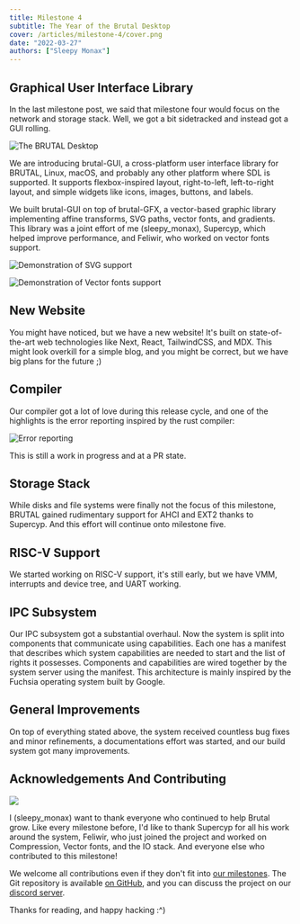 ```yaml
---
title: Milestone 4
subtitle: The Year of the Brutal Desktop
cover: /articles/milestone-4/cover.png
date: "2022-03-27"
authors: ["Sleepy Monax"]
---
```


## Graphical User Interface Library

In the last milestone post, we said that milestone four would focus on the network and storage stack. Well, we got a bit sidetracked and instead got a GUI rolling.

![The BRUTAL Desktop](/articles/milestone-4/desktop.png)

We are introducing brutal-GUI, a cross-platform user interface library for BRUTAL, Linux, macOS, and probably any other platform where SDL is supported. It supports flexbox-inspired layout, right-to-left, left-to-right layout, and simple widgets like icons, images, buttons, and labels.

We built brutal-GUI on top of brutal-GFX, a vector-based graphic library implementing affine transforms, SVG paths, vector fonts, and gradients. This library was a joint effort of me (sleepy_monax), Supercyp, which helped improve performance, and Feliwir, who worked on vector fonts support.

![Demonstration of SVG support](/articles/milestone-4/svg-path.png)

![Demonstration of Vector fonts support](/articles/milestone-4/vector-font.png)

## New Website

You might have noticed, but we have a new website! It's built on state-of-the-art web technologies like Next, React, TailwindCSS, and MDX. This might look overkill for a simple blog, and you might be correct, but we have big plans for the future ;)

## Compiler

Our compiler got a lot of love during this release cycle, and one of the highlights is the error reporting inspired by the rust compiler:

![Error reporting](/articles/milestone-4/error-reporting.png)

This is still a work in progress and at a PR state.

## Storage Stack

While disks and file systems were finally not the focus of this milestone, BRUTAL gained rudimentary support for AHCI and EXT2 thanks to Supercyp. And this effort will continue onto milestone five.

## RISC-V Support

We started working on RISC-V support, it's still early, but we have VMM, interrupts and device tree, and UART working.

## IPC Subsystem

Our IPC subsystem got a substantial overhaul. Now the system is split into components that communicate using capabilities. Each one has a manifest that describes which system capabilities are needed to start and the list of rights it possesses. Components and capabilities are wired together by the system server using the manifest. This architecture is mainly inspired by the Fuchsia operating system built by Google.

## General Improvements

On top of everything stated above, the system received countless bug fixes and minor refinements, a documentations effort was started, and our build system got many improvements.

## Acknowledgements And Contributing

![](/articles/milestone-3/thanks.png)

I (sleepy_monax) want to thank everyone who continued to help Brutal grow. Like every milestone before, I'd like to thank Supercyp for all his work around the system, Feliwir, who just joined the project and worked on Compression, Vector fonts, and the IO stack. And everyone else who contributed to this milestone!

We welcome all contributions even if they don't fit into [our milestones](https://github.com/brutal-org/brutal/blob/main/meta/roadmap.md). The Git repository is available [on GitHub](https://github.com/brutal-org/brutal), and you can discuss the project on our [discord server](http://discord.skiftos.org).

Thanks for reading, and happy hacking :^)
